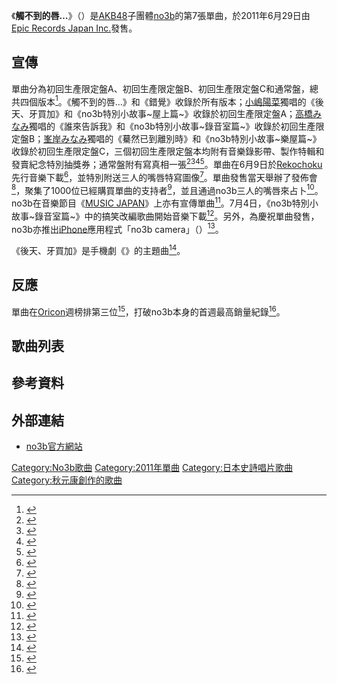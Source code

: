 {{Infobox Single
| Name           = 《觸不到的唇…》
| Cover=唇 触れず.jpg
| Artist         = [[no3b|no3b]]
| Album          =
| A-side         =
| B-side         = 《錯覺》<br/>《後天、牙買加》（{{lang|ja|明後日、ジャマイカ}}）<br/>《誰來告訴我》（{{lang|ja|誰か教えて}}）<br/>《驀然已到離別時》（{{lang|ja|サヨナラに気づいて…}}）
| Released       = 2011年6月29日
| Format         = [[單曲|單曲]]
| Recorded       = 2011年
| Genre          = [[J-POP|J-POP]]
| Length         = 26分14秒（初回生產限定盤A）<br/>28分11秒（初回生產限定盤B）<br/>28分35秒（初回生產限定盤C）<br/>18分09秒（通常盤）
| Label          = [[Epic_Records_Japan_Inc.|Epic Records Japan Inc.]]
| Writer         = 秋元康（作詞 #1）春行（作曲 #1）
| Producer       = [[秋元康|秋元康]]
| Certification  =
| Chart position = * 週榜第3位 <small> （[[Oricon公信榜|Oricon]]） </small>
* 2011年7月度月間9位<small>（Oricon）</small>
* 2011年度62位<small>（Oricon）</small>
* 登場10回<small>（Oricon）</small>
| Last single    = 《[[Answer|Answer]]》<br/>（2011年）
| This single    = 《'''觸不到的唇…'''》<br/>（2011年）
| Next single    = 《[[Pedicure_day|Pedicure day]]》<br/>（2011年）
| Misc           =
}}
《'''觸不到的唇…'''》（{{lang-ja|'''唇 触れず…'''}}）是[[AKB48|AKB48]]子團體[[no3b|no3b]]的第7張單曲，於2011年6月29日由[[Epic_Records_Japan_Inc.|Epic Records Japan Inc.]]發售。

== 宣傳 ==
單曲分為初回生產限定盤A、初回生產限定盤B、初回生產限定盤C和通常盤，總共四個版本<ref>{{ja icon}}{{cite web |url=http://zasshi.news.yahoo.co.jp/article?a=20110512-00000325-orista-ent |title=ノースリーブスのニューシングルが発売決定 |publisher=Yahoo Japan |date=2011-05-12 |accessdate=2011-07-09 }}{{dead link|date=2018年1月 |bot=InternetArchiveBot |fix-attempted=yes }}</ref>。《觸不到的唇…》和《錯覺》收錄於所有版本；[[小嶋陽菜|小嶋陽菜]]獨唱的《後天、牙買加》和《no3b特別小故事~屋上篇~》收錄於初回生產限定盤A；[[高橋みなみ|高橋みなみ]]獨唱的《誰來告訴我》和《no3b特別小故事~錄音室篇~》收錄於初回生產限定盤B；[[峯岸みなみ|峯岸みなみ]]獨唱的《驀然已到離別時》和《no3b特別小故事~樂屋篇~》收錄於初回生產限定盤C，三個初回生產限定盤本均附有音樂錄影帶、製作特輯和發賣紀念特別抽獎券；通常盤附有寫真相一張<ref>{{ja icon}}{{cite web |url=http://www.sonymusic.co.jp/Music/Arch/ES/no3b/ESCL-3721/index.html |title=唇 触れず・・・【初回生産限定盤A】 |publisher=[[no3b|no3b]] |date=2011-06-29 |accessdate=2011-07-09 |archive-date=2017-11-26 |archive-url=https://web.archive.org/web/20171126091657/http://www.sonymusic.co.jp/Music/Arch/ES/no3b/ESCL-3721/index.html |dead-url=no }}</ref><ref>{{ja icon}}{{cite web |url=http://www.sonymusic.co.jp/Music/Arch/ES/no3b/ESCL-3723/index.html |title=唇 触れず・・・【初回生産限定盤B】 |publisher=[[no3b|no3b]] |date=2011-06-29 |accessdate=2011-07-09 |archive-date=2017-11-26 |archive-url=https://web.archive.org/web/20171126100319/http://www.sonymusic.co.jp/Music/Arch/ES/no3b/ESCL-3723/index.html |dead-url=no }}</ref><ref>{{ja icon}}{{cite web |url=http://www.sonymusic.co.jp/Music/Arch/ES/no3b/ESCL-3725/index.html |title=唇 触れず・・・【初回生産限定盤C】 |publisher=[[no3b|no3b]] |date=2011-06-29 |accessdate=2011-07-09 |archive-date=2017-11-26 |archive-url=https://web.archive.org/web/20171126085642/http://www.sonymusic.co.jp/Music/Arch/ES/no3b/ESCL-3725/index.html |dead-url=no }}</ref><ref>{{ja icon}}{{cite web |url=http://www.sonymusic.co.jp/Music/Arch/ES/no3b/ESCL-3727/index.html |title=唇 触れず・・・ |publisher=[[no3b|no3b]] |date=2011-06-29 |accessdate=2011-07-09 |archive-date=2017-11-26 |archive-url=https://web.archive.org/web/20171126101649/http://www.sonymusic.co.jp/Music/Arch/ES/no3b/ESCL-3727/index.html |dead-url=no }}</ref>。單曲在6月9日於[[Rekochoku|Rekochoku]]先行音樂下載<ref>{{ja icon}}{{cite web |url=http://headlines.yahoo.co.jp/hl?a=20110608-00000023-cdj-musi |title=ノースリーブス（from AKB48）、着うた（R）には“待ちびる”付き！ |publisher=Yahoo Japan |date=2011-06-08 |accessdate=2011-07-09 }}{{dead link|date=2018年1月 |bot=InternetArchiveBot |fix-attempted=yes }}</ref>，並特別附送三人的嘴唇特寫圖像<ref>{{ja icon}}{{cite web |url=http://headlines.yahoo.co.jp/hl?a=20110608-00000327-devi-ent |title=吉報を待ちわびる？　ノースリーブスが唇待ち受け「待ちびる」付き着うたを、総選挙当日に緊急配信 |publisher=Yahoo Japan |date=2011-06-08 |accessdate=2011-07-09 }}{{dead link|date=2018年1月 |bot=InternetArchiveBot |fix-attempted=yes }}</ref>。單曲發售當天舉辦了發佈會<ref>{{ja icon}}{{cite web |url=http://headlines.yahoo.co.jp/hl?a=20110629-00000015-mantan-ent |title=＜高橋みなみ＞公式ライバル「乃木坂46」出現に「何それ」とパニックに |publisher=Yahoo Japan |date=2011-06-29 |accessdate=2011-07-09 }}{{dead link|date=2018年1月 |bot=InternetArchiveBot |fix-attempted=yes }}</ref>，聚集了1000位已經購買單曲的支持者<ref>{{ja icon}}{{cite web |url=http://headlines.yahoo.co.jp/hl?a=20110630-00000003-mantan-ent |title=＜高橋みなみ＞10年後は女社長との占いに「歌手が夢なんですけど……」 |publisher=Yahoo Japan |date=2011-06-30 |accessdate=2011-07-09 |archiveurl=https://web.archive.org/web/20110703213833/http://headlines.yahoo.co.jp/hl?a=20110630-00000003-mantan-ent |archivedate=2011-07-03 |deadurl=yes }}</ref>，並且通過no3b三人的嘴唇來占卜<ref>{{ja icon}}{{cite web |url=http://headlines.yahoo.co.jp/hl?a=20110630-00000008-cdj-musi |title=ノースリーブス、新曲「唇 触れず…」発売記念イベントで開運占い！ |publisher=Yahoo Japan |date=2011-06-30 |accessdate=2011-07-09 }}{{dead link|date=2018年1月 |bot=InternetArchiveBot |fix-attempted=yes }}</ref>。no3b在音樂節目《[[MUSIC_JAPAN|MUSIC JAPAN]]》上亦有宣傳單曲<ref>{{ja icon}}{{cite web |url=http://headlines.yahoo.co.jp/hl?a=20110630-00000034-natalien-musi |title=日曜「MJ」にラルク、KARA、SHINee、のあのわ、no3b |publisher=Yahoo Japan |date=2011-06-30 |accessdate=2011-07-09 }}{{dead link|date=2018年1月 |bot=InternetArchiveBot |fix-attempted=yes }}</ref>。7月4日，《no3b特別小故事~錄音室篇~》中的搞笑改編歌曲開始音樂下載<ref>{{ja icon}}{{cite web |url=http://headlines.yahoo.co.jp/hl?a=20110704-00000010-cdj-musi |title=ノースリーブス（from AKB48）、笑撃のセルフ・カヴァー「ペロリとペペロ」を配信限定リリース！ |publisher=Yahoo Japan |date=2011-07-04 |accessdate=2011-07-09 }}{{dead link|date=十月 2017 |bot=InternetArchiveBot }}</ref>。另外，為慶祝單曲發售，no3b亦推出[[iPhone|iPhone]]應用程式「no3b camera」（{{lang|ja|ノースリーブスカメラ}}）<ref>{{ja icon}}{{cite web |url=http://headlines.yahoo.co.jp/hl?a=20110706-00000086-mycomj-sci |title=Yahoo! JAPAN、iPhoneアプリ「ノースリーブスカメラ」公開 |publisher=Yahoo Japan |date=2011-07-06 |accessdate=2011-07-09 }}{{dead link|date=2018年1月 |bot=InternetArchiveBot |fix-attempted=yes }}</ref>。

《後天、牙買加》是手機劇《{{Link-ja|言靈之女們。|言霊の女たち。|續，言靈之女們。}}》的主題曲<ref>{{ja icon}}{{cite web |url=http://headlines.yahoo.co.jp/hl?a=20110525-00000022-cdj-musi |title=ノースリーブス（from AKB48）より小嶋陽菜ソロ曲がLISMOドラマ主題歌に決定！ |publisher=Yahoo Japan |date=2011-05-25 |accessdate=2011-07-09 }}{{dead link|date=2018年1月 |bot=InternetArchiveBot |fix-attempted=yes }}</ref>。

== 反應 ==
單曲在[[Oricon公信榜|Oricon]]週榜排第三位<ref>{{ja icon}}{{cite web |url=http://headlines.yahoo.co.jp/hl?a=20110701-00000005-wow-ent |title=「KARA」ニューシングル、オリコン2位スタート |publisher=Yahoo Japan |date=2011-07-01 |accessdate=2011-07-09 |archiveurl=https://web.archive.org/web/20110923080524/http://headlines.yahoo.co.jp/hl?a=20110701-00000005-wow-ent |archivedate=2011-09-23 |deadurl=yes }}</ref>，打破no3b本身的首週最高銷量紀錄<ref>{{ja icon}}{{cite web |url=http://headlines.yahoo.co.jp/hl?a=20110704-00000325-oric-musi |title=【オリコン】KARA、海外女性歌手史上初の快挙　シングル2作連続初週10万枚突破 |publisher=Yahoo Japan |date=2011-07-05 |accessdate=2011-07-09 |archiveurl=https://web.archive.org/web/20110708175523/http://headlines.yahoo.co.jp/hl?a=20110704-00000325-oric-musi |archivedate=2011-07-08 |deadurl=yes }}</ref>。

== 歌曲列表 ==
{{tracklist
| headline        =通常盤
| extra_column    = 編曲
| total_length    =
| title1          = 觸不到的唇…
| writer1         = [[秋元康|秋元康]]和關屋直樹
| extra1          =野中雄一
| length1         = 3:51
| title2          = 錯覺
| writer2         =秋元康和若田部誠
| extra2          ={{Link-ja|池澤孝之|池澤孝之}}
| length2         =5:11
| title3          = 觸不到的唇…（純音樂）
| writer3         = 秋元康和關屋直樹
| extra3          = 野中雄一
| length3         = 3:51
| title4          =錯覺（純音樂）
| writer4         = 秋元康和若田部誠
| extra4          = 池澤孝之
| length4         =  5:11
}}

{{tracklist
| headline        =初回生產限定盤A
| extra_column    = 編曲
| total_length    =
| title1          = 觸不到的唇…
| writer1         = 秋元康和關屋直樹
| extra1          =野中雄一
| length1         = 3:51
| title2          = 錯覺
| writer2         =秋元康和若田部誠
| extra2          =池澤孝之
| length2         =5:11
| title3          = 後天、牙買加
| writer3         = 秋元康和[[渡邊翔|渡邊翔]]
| extra3          = 木之下慶行
| length3         = 4:01
| title4          = 觸不到的唇…（純音樂）
| writer4         = 秋元康和關屋直樹
| extra4          = 野中雄一
| length4         = 3:51
| title5          =錯覺（純音樂）
| writer5         = 秋元康和若田部誠
| extra5          = 池澤孝之
| length5         =  5:11
| title6          = 後天、牙買加（純音樂）
| writer6         = 秋元康和渡邊翔
| extra6          = 木之下慶行
| length6         = 4:01
}}

{{tracklist
| headline        =初回生產限定盤B
| extra_column    = 編曲
| total_length    =
| title1          = 觸不到的唇…
| writer1         = 秋元康和關屋直樹
| extra1          =野中雄一
| length1         = 3:51
| title2          = 錯覺
| writer2         =秋元康和若田部誠
| extra2          =池澤孝之
| length2         =5:11
| title3          = 誰來告訴我
| writer3         = 秋元康和春山
| extra3          = {{Link-ja|THE LINDA!|THE LINDA!|立山秋航}}
| length3         = 4:59
| title4          = 觸不到的唇…（純音樂）
| writer4         = 秋元康和關屋直樹
| extra4          = 野中雄一
| length4         = 3:51
| title5          =錯覺（純音樂）
| writer5         = 秋元康和若田部誠
| extra5          = 池澤孝之
| length5         =  5:11
| title6          = 誰來告訴我（純音樂）
| writer6         = 秋元康和春山
| extra6          = 立山秋航
| length6         = 4:59
}}

{{tracklist
| headline        =初回生產限定盤C
| extra_column    = 編曲
| total_length    =
| title1          = 觸不到的唇…
| writer1         = 秋元康和關屋直樹
| extra1          =野中雄一
| length1         = 3:51
| title2          = 錯覺
| writer2         =秋元康和若田部誠
| extra2          =池澤孝之
| length2         =5:11
| title3          = 驀然已到離別時
| writer3         = 秋元康和佐伯高志
| extra3          = 高島智明
| length3         = 5:12
| title4          = 觸不到的唇…（純音樂）
| writer4         = 秋元康和關屋直樹
| extra4          = 野中雄一
| length4         = 3:51
| title5          =錯覺（純音樂）
| writer5         = 秋元康和若田部誠
| extra5          = 池澤孝之
| length5         =  5:11
| title6          = 驀然已到離別時（純音樂）
| writer6         = 秋元康和佐伯高志
| extra6          = 高島智明
| length6         = 5:12
}}

==參考資料==
{{reflist}}

== 外部連結 ==
* {{ja}}[http://www.no3b.net/ no3b官方網站] {{Wayback|url=http://www.no3b.net/ |date=20151207010916 }}

{{no3b}}
{{AKB48歌曲}}

{{DEFAULTSORT:Kuchibiru furezu…}}
[[Category:No3b歌曲|Category:No3b歌曲]]
[[Category:2011年單曲|Category:2011年單曲]]
[[Category:日本史詩唱片歌曲|Category:日本史詩唱片歌曲]]
[[Category:秋元康創作的歌曲|Category:秋元康創作的歌曲]]